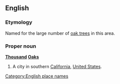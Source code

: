 {{wikipedia2|Thousand Oaks, California}}

==English==
===Etymology===
Named for the large number of [[oak tree]]s in this area.

===Proper noun===
'''[[Thousand]] [[Oak]]s'''

#A city in southern [[California]], [[United States]].
[[Category:English place names]]